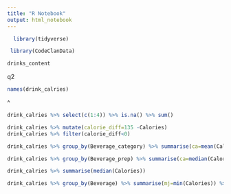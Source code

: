 ```yaml
---
title: "R Notebook"
output: html_notebook
---
```

```r
  library(tidyverse)
```
```r
 library(CodeClanData)
```

```r
drinks_content
```

q2

```r
names(drink_calries)
```

^
```r
drink_calries %>% select(c(1:4)) %>% is.na() %>% sum()
```
```r
drink_calries %>% mutate(calorie_diff=135 -Calories)
drink_calries %>% filter(calorie_diff<0)
```

```r
drink_calries %>% group_by(Beverage_category) %>% summarise(ca=mean(Calories)) %>%arrange(ca)
```

```r
drink_calries %>% group_by(Beverage_prep) %>% summarise(ca=median(Calories)) %>% filter(ca>185)%>%arrange(ca)

```

```r
drink_calries %>% summarise(median(Calories))
```

```r
drink_calries %>% group_by(Beverage) %>% summarise(mj=min(Calories)) %>% arrange(mj)
```

